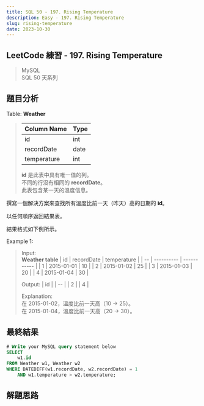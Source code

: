 ```yaml
---
title: SQL 50 - 197. Rising Temperature
description: Easy - 197. Rising Temperature
slug: rising-temperature
date: 2023-10-30
---
```


## LeetCode 練習 - 197. Rising Temperature
> MySQL  
> SQL 50 天系列

## 題目分析

Table: **Weather**
> | Column Name   | Type    |
> | ------------- | ------- |
> | id            | int     |
> | recordDate    | date    |
> | temperature   | int     |
>
> **id** 是此表中具有唯一值的列。  
> 不同的行沒有相同的 **recordDate**。  
> 此表包含某一天的溫度信息。

撰寫一個解決方案來查找所有溫度比前一天（昨天）高的日期的 **id**。

以任何順序返回結果表。

結果格式如下例所示。

Example 1:  
> Input:  
> **Weather table**
> | id | recordDate | temperature |
> | -- | ---------- | ----------- |
> | 1  | 2015-01-01 | 10          |
> | 2  | 2015-01-02 | 25          |
> | 3  | 2015-01-03 | 20          |
> | 4  | 2015-01-04 | 30          |
>
> Output:
> | id |
> | -- |
> | 2  |
> | 4  |
> 
> Explanation:  
> 在 2015-01-02，溫度比前一天高（10 -> 25）。  
> 在 2015-01-04，溫度比前一天高（20 -> 30）。

## 最終結果

```js:rising-temperature.sql
# Write your MySQL query statement below
SELECT
    w1.id
FROM Weather w1, Weather w2
WHERE DATEDIFF(w1.recordDate, w2.recordDate) = 1
    AND w1.temperature > w2.temperature;
```

## 解題思路